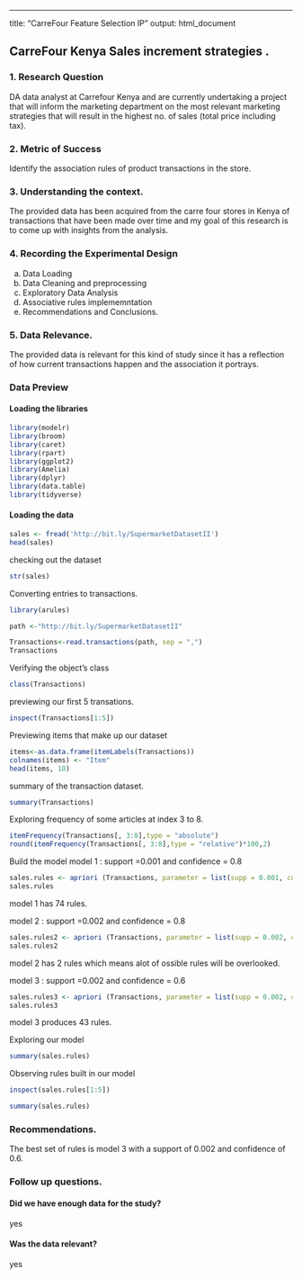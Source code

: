 ---
title: "CarreFour Feature Selection IP"
output: html_document


##  CarreFour Kenya Sales increment strategies .
### 1. Research Question
DA data analyst at Carrefour Kenya and are currently undertaking a project that will inform the marketing department on the most relevant marketing strategies that will result in the highest no. of sales (total price including tax).


### 2. Metric of Success

Identify the association rules of product transactions in the store.

### 3. Understanding the context.
The provided data has been acquired from the carre four stores in Kenya of transactions that have been made over time and my goal of 
this research is to come up with insights from the analysis.

### 4. Recording the Experimental Design

a. Data Loading
b. Data Cleaning and preprocessing
c. Exploratory Data Analysis
d. Associative rules implememntation
e. Recommendations and Conclusions.

### 5. Data Relevance.

The provided data is relevant for this kind of study since it has a reflection of how current transactions happen and the association it portrays.

### Data Preview

#### Loading the libraries
```{r}
library(modelr)
library(broom)
library(caret)
library(rpart)
library(ggplot2)
library(Amelia)
library(dplyr)
library(data.table)
library(tidyverse)
```

#### Loading the data

```{r}
sales <- fread('http://bit.ly/SupermarketDatasetII')
head(sales)
```

checking out the dataset
```{r}
str(sales)
```

Converting entries to transactions.
```{r}
library(arules)

path <-"http://bit.ly/SupermarketDatasetII"

Transactions<-read.transactions(path, sep = ",")
Transactions
```


Verifying the object's class
```{r}
class(Transactions)
```

previewing our first 5 transations.
```{r}
inspect(Transactions[1:5])
```

Previewing items that make up our dataset
```{r}
items<-as.data.frame(itemLabels(Transactions))
colnames(items) <- "Item"
head(items, 10) 
```

summary of the transaction dataset.
```{r}
summary(Transactions)
```

Exploring frequency of some articles at index 3 to 8.
```{r}
itemFrequency(Transactions[, 3:8],type = "absolute")
round(itemFrequency(Transactions[, 3:8],type = "relative")*100,2)

```

Build the model
model 1 : support =0.001 and confidence = 0.8
```{r}
sales.rules <- apriori (Transactions, parameter = list(supp = 0.001, conf = 0.8))
sales.rules

```

model 1 has 74 rules.


model 2 : support =0.002 and confidence = 0.8
```{r}
sales.rules2 <- apriori (Transactions, parameter = list(supp = 0.002, conf = 0.8))
sales.rules2

```

model 2 has 2 rules which means alot of ossible rules will be overlooked. 


model 3 : support =0.002 and confidence = 0.6
```{r}
sales.rules3 <- apriori (Transactions, parameter = list(supp = 0.002, conf = 0.6))
sales.rules3

```
model 3 produces 43 rules.


Exploring our model
```{r}
summary(sales.rules)

```


Observing rules built in our model
```{r}
inspect(sales.rules[1:5])
```


```{r}
summary(sales.rules)
```

### Recommendations.
The best set of rules is model 3 with a support of 0.002 and confidence of 0.6.


### Follow up questions.
#### Did we have enough data for the study?
yes

#### Was the data relevant?
yes

